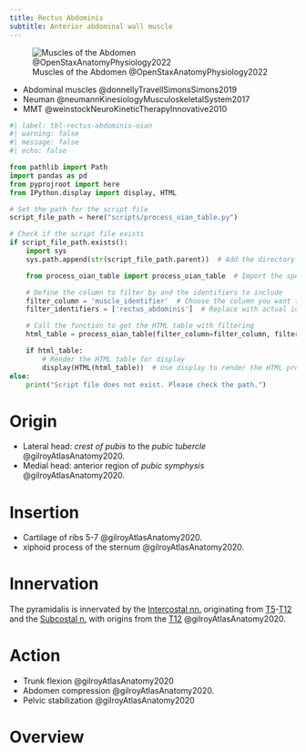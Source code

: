 ```yaml
---
title: Rectus Abdominis
subtitle: Anterior abdominal wall muscle
---
```


![Muscles of the Abdomen @OpenStaxAnatomyPhysiology2022](/The Archive/Images/OpenStax Anatomy and Physiology 2e/fig11.16 Muscles of the Abdomen.jpeg){#fig-openstax-fig11.16}

::: {.callout title="Reading list"}

- Abdominal muscles @donnellyTravellSimonsSimons2019
- Neuman @neumannKinesiologyMusculoskeletalSystem2017
- MMT @weinstockNeuroKineticTherapyInnovative2010


:::

```python
#| label: tbl-rectus-abdominis-oian
#| warning: false
#| message: false
#| echo: false

from pathlib import Path
import pandas as pd
from pyprojroot import here
from IPython.display import display, HTML

# Set the path for the script file
script_file_path = here("scripts/process_oian_table.py")

# Check if the script file exists
if script_file_path.exists():
    import sys
    sys.path.append(str(script_file_path.parent))  # Add the directory of the script to the system path

    from process_oian_table import process_oian_table  # Import the specific function

    # Define the column to filter by and the identifiers to include
    filter_column = 'muscle_identifier'  # Choose the column you want to filter by
    filter_identifiers = ['rectus_abdominis']  # Replace with actual identifiers you want to include

    # Call the function to get the HTML table with filtering
    html_table = process_oian_table(filter_column=filter_column, filter_identifiers=filter_identifiers)

    if html_table:
        # Render the HTML table for display
        display(HTML(html_table))  # Use display to render the HTML properly
else:
    print("Script file does not exist. Please check the path.")

```

# Origin {#origin}

- Lateral head: *crest of pubis* to the *pubic tubercle* @gilroyAtlasAnatomy2020.
- Medial head: anterior region of *pubic symphysis* @gilroyAtlasAnatomy2020.

# Insertion {#insertion}

- Cartilage of ribs 5-7 @gilroyAtlasAnatomy2020.
- xiphoid process of the sternum @gilroyAtlasAnatomy2020.

# Innervation {#innervation}

The pyramidalis is innervated by the [Intercostal nn.]({{< var ref-intercostal-nerves.path >}}) originating from [T5]({{< var ref-nerve-root.t5 >}})-[T12]({{< var ref-nerve-root.t12 >}}) and the [Subcostal n.]({{< var ref-subcostal-nerve.path >}}) with origins from the [T12]({{< var ref-nerve-root.t12 >}}) @gilroyAtlasAnatomy2020.


# Action {#action}

- Trunk flexion @gilroyAtlasAnatomy2020
- Abdomen compression @gilroyAtlasAnatomy2020.
- Pelvic stabilization @gilroyAtlasAnatomy2020

# Overview
